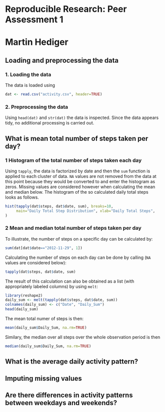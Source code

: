 # Reproducible Research: Peer Assessment 1

Martin Hediger
==============


## Loading and preprocessing the data

### 1. Loading the data
The data is loaded using

```r
dat <- read.csv("activity.csv", header=TRUE)
```

### 2. Preprocessing the data
Using `head(dat)` and `str(dat)` the data is inspected.
Since the data appears tidy, no additional processing is carried out.

## What is mean total number of steps taken per day?

### 1 Histogram of the total number of steps taken each day
Using `tapply`, the data is factorized by date and then the `sum` function is applied to each cluster of data.
`NA` values are not removed from the data at this point because they would be converted to and enter the histogram as zeros.
Missing values are considered however when calculating the mean and median below.
The histogram of the so calculated daily total steps looks as follows.

```r
hist(tapply(dat$steps, dat$date, sum), breaks=10,
     main="Daily Total Step Distribution", xlab="Daily Total Steps", 
)
```

### 2 Mean and median total number of steps taken per day
To illustrate, the number of steps on a specific day can be calculated by:

```r
sum(dat[dat$date=="2012-11-29", 1])
```

Calculating the number of steps on each day can be done by calling (`NA` values are considered below):

```r
tapply(dat$steps, dat$date, sum)
```

The result of this calculation can also be obtained as a list (with appropriately labeled columns) by using `melt`:

```r
library(reshape2)
daily_sum <- melt(tapply(dat$steps, dat$date, sum))
colnames(daily_sum) <- c("Date", "Daily_Sum")
head(daily_sum)
```

The mean total numer of steps is then:

```r
mean(daily_sum$Daily_Sum, na.rm=TRUE)
```

Similary, the median over all steps over the whole observation period is then

```r
median(daily_sum$Daily_Sum, na.rm=TRUE)
```




## What is the average daily activity pattern?



## Imputing missing values



## Are there differences in activity patterns between weekdays and weekends?

